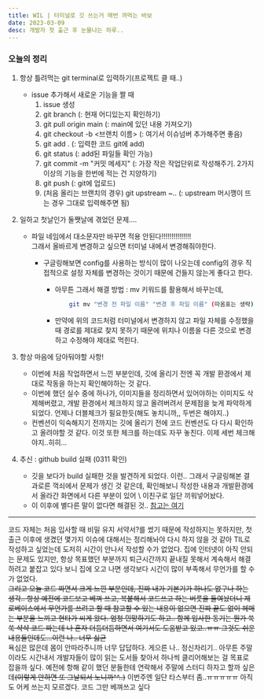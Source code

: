 ```yaml
---
title: WIL | 터미널로 깃 쓰는거 매번 까먹는 바보
date: 2023-03-09
desc: 개발자 첫 출근 후 눈물나는 하루..
---
```


### **오늘의 정리**

1.  항상 틀려먹는 git terminal로 입력하기(프로젝트 클 때..)
    - issue 추가해서 새로운 기능을 짤 때
      1. issue 생성
      2. git branch (: 현재 어디있는지 확인하기)
      3. git pull origin main (: main에 있던 내용 가져오기)
      4. git checkout -b \<브랜치 이름\> (: 여기서 이슈넘버 추가해주면 좋음)
      5. git add . (: 입력한 코드 git에 add)
      6. git status (: add된 파일들 확인 가능)
      7. git commit -m "커밋 메세지" (: 가장 작은 작업단위로 작성해주기. 2가지 이상의 기능을 한번에 적는 건 지양하기)
      8. git push (: git에 업로드)
      9. (처음 올리는 브랜치의 경우) git upstream ~.. (: upstream 머시깽이 뜨는 경우 그대로 입력해주면 됨)
2.  일하고 첫날인가 둘쨋날에 겪었던 문제....

    - 파일 네임에서 대소문자만 바꾸면 적용 안된다!!!!!!!!!!!!!!!<br/>
      그래서 올바르게 변경하고 싶으면 터미널 내에서 변경해줘야한다.

      - 구글링해보면 config를 사용하는 방식이 많이 나오는데 config의 경우 직접적으로 설정 자체를 변경하는 것이기 때문에 건들지 않는게 좋다고 한다.

        - 아무튼 그래서 해결 방법 : mv 키워드를 활용해서 바꾸는데,

          ```bash
              git mv "변경 전 파일 이름" "변경 후 파일 이름" (따옴표는 생략)
          ```

        - 만약에 위의 코드처럼 터미널에서 변경하지 않고 파일 자체를 수정했을 때 경로를 제대로 찾지 못하기 때문에 위치나 이름을 다른 것으로 변경하고 수정해야 제대로 먹힌다.

3.  항상 마음에 담아둬야할 사항!

    - 이번에 처음 작업하면서 느낀 부분인데, 깃에 올리기 전엔 꼭 개발 환경에서 제대로 작동을 하는지 확인해야하는 것 같다.
    - 이번에 했던 실수 중에 하나가, 이미지들을 정리하면서 있어야하는 이미지도 삭제해버렸고, 개발 환경에서 체크하지 않고 올려버려서 문제점을 늦게 파악하게 되었다. 언제나 더블체크가 필요한듯(해도 놓치니까,, 두번은 해야지..)
    - 컨벤션이 익숙해지기 전까지는 깃에 올리기 전에 코드 컨벤션도 다 다시 확인하고 올려야할 것 같다. 이것 또한 체크를 하는데도 자꾸 놓친다. 이제 세번 체크해야지..히히...

4.  추신 : github build 실패 (0311 확인)

    - 깃을 보다가 build 실패한 것을 발견하게 되었다. 이런.. 그래서 구글링해본 결과로른 꺽쇠에서 문제가 생긴 것 같은데, 확인해보니 작성한 내용과 개발환경에서 올라간 화면에서 다른 부분이 있어 \ 이친구로 일단 끼워넣어놨다.
    - 이 이후에 별다른 말이 없다면 해결된 것.. [참고는 여기](https://seobie.github.io/blog/git-action-struggles)

<hr />

코드 자체는 처음 입사할 때 비밀 유지 서약서?를 썼기 때문에 작성하지는 못하지만, 첫 출근 이후에 생겼던 몇가지 이슈에 대해서는 정리해놔야 다시 하지 않을 것 같아 TIL로 작성하고 싶었는데 도저히 시간이 안나서 작성할 수가 없었다. 집에 인터넷이 아직 안되는 문제도 있지만, 항상 목표했던 부분까지 퇴근시간까지 끝내질 못해서 계속해서 해결하려고 붙잡고 있다 보니 집에 오고 나면 생각보다 시간이 많이 부족해서 무언가를 할 수가 없었다. <br/>
~~그리고 오늘 코드 짜면서 크게 느낀 부분인데, 진짜 내가 기본기가 하나도 없구나 하는 생각.. 항상 예전에 코드보고 베껴 쓰고, 복붙해서 코드쓰고 하는 버릇을 들여놨더니 제로베이스에서 무언가를 쓰려고 할 때 참고할 수 있는 내용이 없으면 진짜 끝도 없이 헤매는 부분을 느끼고 현타가 씨게 왔다. 엄청 민망하기도 하고.. 함께 입사한 동기는 뭔가 쑥쑥 샥샥 코드 짜는데 나 혼자 더듬더듬하면서 여기서도 도움받고 있고..ㅠㅠ 그것도 쉬운 내용들인데도...이런 나.. 너무 싫균~~<br/>
욕심은 많은데 몸이 안따라주니까 너무 답답하다. 게으른 나.. 정신차리기.. 아무튼 주말이라도 시간내서 개발자들이 많이 읽는 도서들 찾아서 하나씩 클리어해보는 걸 목표로 잡을까 싶다. 예전에 항해 같이 했던 분들한테 연락해서 주말에 스터디 하자고 할까 싶은데~~(이렇게 안하면 또 그날되서 노니까^^..)~~ 이번주엔 일단 타스부터 좀..ㅠㅠㅠㅠㅠ 아직도 어케 쓰는지 모르겠다. 코드 그만 베껴쓰고 싶다
